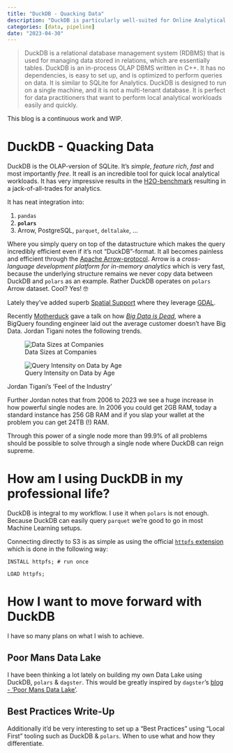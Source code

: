 ```yaml
---
title: "DuckDB - Quacking Data"
description: "DuckDB is particularly well-suited for Online Analytical Processing (OLAP) tasks, which involve analyzing large datasets to gain insights and generate reports. Its columnar storage format and vectorized query engine enable fast and efficient data processing, even on complex analytical queries. Additionally, DuckDB supports a variety of OLAP-specific features, such as window functions, making it a powerful tool for OLAP workloads."
categories: [data, pipeline]
date: "2023-04-30"
---
```


> DuckDB is a relational database management system (RDBMS) that is used for managing data stored in relations, which are essentially tables. DuckDB is an in-process OLAP DBMS written in C++. It has no dependencies, is easy to set up, and is optimized to perform queries on data. It is similar to SQLite for Analytics. DuckDB is designed to run on a single machine, and it is not a multi-tenant database. It is perfect for data practitioners that want to perform local analytical workloads easily and quickly.

:::{.callout-warning}
This blog is a continuous work and WIP.
:::


# DuckDB - Quacking Data

DuckDB is the OLAP-version of SQLite. It's _simple_, _feature rich_, _fast_ and most importantly _free_. 
It reall is an incredible tool for quick local analytical workloads. It has very impressive results in the [H2O-benchmark](https://duckdblabs.github.io/db-benchmark/) resulting in a jack-of-all-trades for analytics.

It has neat integration into:

1. `pandas`
2. **`polars`**
3. Arrow, PostgreSQL, `parquet`, `deltalake`, ...

Where you simply query on top of the datastructure which makes the query incredibly efficient even if it's not "DuckDB"-format. It all becomes painless and efficient through the [Apache Arrow-protocol](https://arrow.apache.org). Arrow is a _cross-language development platform for in-memory analytics_ which is very fast, because the underlying structure remains we never copy data between DuckDB and `polars` as an example. Rather DuckDB operates on `polars` Arrow dataset. Cool? Yes! 🤓

Lately they've added superb [Spatial Support](https://duckdb.org/2023/04/28/spatial.html) where they leverage [GDAL](https://gdal.org/).

Recently [Motherduck](https://motherduck.com/) gave a talk on how [_Big Data is Dead_](https://motherduck.com/blog/big-data-is-dead/), where a BigQuery founding engineer laid out the average customer doesn't have Big Data. Jordan Tigani notes the following trends.

::: {#fig-queries layout-ncol=2}
![Data Sizes at Companies](assets/average_load.jpg)

![Query Intensity on Data by Age](assets/query_intensity.jpg)

Jordan Tigani's 'Feel of the Industry'
:::

Further Jordan notes that from 2006 to 2023 we see a huge increase in how powerful single nodes are. In 2006 you could get 2GB RAM, today a standard instance has 256 GB RAM and if you slap your wallet at the problem you can get 24TB (!) RAM.

Through this power of a single node more than 99.9% of all problems should be possible to solve through a single node where DuckDB can reign supreme.

# How am I using DuckDB in my professional life?

DuckDB is integral to my workflow. I use it when `polars` is not enough. Because DuckDB can easily query `parquet` we're good to go in most Machine Learning setups. 

Connecting directly to S3 is as simple as using the official [`httpfs` extension](https://duckdb.org/docs/guides/import/s3_import.html) which is done in the following way:

```
INSTALL httpfs; # run once

LOAD httpfs;
```

# How I want to move forward with DuckDB

I have so many plans on what I wish to achieve.

## Poor Mans Data Lake

I have been thinking a lot lately on building my own Data Lake using DuckDB, `polars` & `dagster`. This would be greatly inspired by `dagster`'s [blog - 'Poor Mans Data Lake'](https://dagster.io/blog/duckdb-data-lake).

## Best Practices Write-Up

Additionally it'd be very interesting to set up a "Best Practices" using "Local First" tooling such as DuckDB & `polars`. When to use what and how they differentiate.

